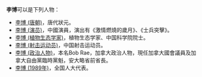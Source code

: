 '''李博'''可以是下列人物：
* [[李博_(唐朝)|李博 (唐朝)]]，唐代狀元。
* [[李博_(演员)|李博 (演员)]]，中國演員，演出有《激情燃燒的歲月》、《士兵突擊》。
* [[李博_(植物生态学家)|李博 (植物生态学家)]]，植物生态学家、中国科学院院士。  
* [[李博_(射击运动员)|李博 (射击运动员)]]，中国射击运动员。
* [[李博_(政治人物)|李博 (政治人物)]]，本名Bob Rae，加拿大政治人物，現任加拿大國會議員及加拿大自由黨臨時黨魁，安大略省前省長。
* [[李博_(1989年)|李博 (1989年)]]，全国人大代表。

{{disambig|B博|Cat=二字李姓人名消歧义}}